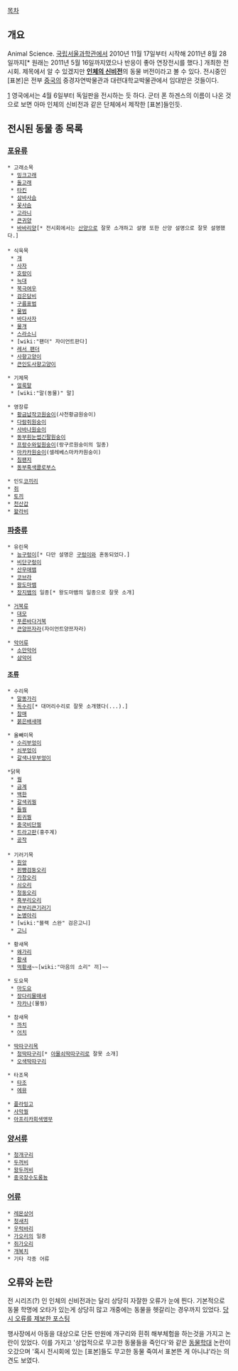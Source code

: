 [[목차]]

== 개요 ==

Animal Science. [[국립서울과학관]]에서 2010년 11월 17일부터 시작해 2011년 8월 28일까지[* 원래는 2011년 5월 16일까지였으나 반응이 좋아 연장전시를 했다.] 개최한 전시회. 제목에서 알 수 있겠지만 '''[[인체의 신비전]]'''의 동물 버전이라고 볼 수 있다. 전시중인 [표본]은 전부 [[중국]]의 중경자연박물관과 대련대학교박물관에서 임대받은 것들이다.

[http://www.nhm.ac.uk/visit-us/whats-on/temporary-exhibitions/animal-inside-out/index.html] 영국에서는 4월 6일부터 독일판을 전시하는 듯 하다. 군터 폰 하겐스의 이름이 나온 것으로 보면 아마 인체의 신비전과 같은 단체에서 제작한 [표본]들인듯.

== 전시된 동물 종 목록 ==

=== [[포유류]] ===

 * 고래소목
  * [[밍크고래]]
  * [[돌고래]]
  * [[타킨]]
  * [[삼바사슴]]
  * [[꽃사슴]]
  * [[고라니]]
  * [[큰귀양]]
  * [[바바리양]][* 전시회에서는 [[산양]]으로 잘못 소개하고 설명 또한 산양 설명으로 잘못 설명했다.]
 
 * 식육목
  * [[개]]
  * [[사자]]
  * [[호랑이]]
  * [[늑대]]
  * [[북극여우]]
  * [[검은담비]]
  * [[구름표범]]
  * [[물범]]
  * [[바다사자]]
  * [[물개]]
  * [[스라소니]]
  * [wiki:"팬더" 자이언트판다]
  * [[레서 팬더]]
  * [[사향고양이]]
  * [[큰인도사향고양이]]

 * 기제목
  * [[얼룩말]]
  * [wiki:"말(동물)" 말]

 * 영장류
  * [[황금납작코원숭이]](사천황금원숭이)
  * [[다람쥐원숭이]]
  * [[사바나원숭이]]
  * [[동부흰눈썹긴팔원숭이]]
  * [[프랑수와잎원숭이]](랑구르원숭이의 일종)
  * [[마카카원숭이]](셀레베스마카카원숭이)
  * [[침팬지]]
  * [[동부흑색콜로부스]]

 * 인도[[코끼리]]
 * [[쥐]]
 * [[토끼]]
 * [[천산갑]]
 * [[왈라비]]

=== [[파충류]] ===

 * 유린목
  * [[능구렁이]][* 다만 설명은 [[구렁이]]와 혼동되었다.]
  * [[비단구렁이]]
  * [[산무애뱀]]
  * [[코브라]]
  * [[왕도마뱀]]
  * [[장지뱀]]의 일종[* 왕도마뱀의 일종으로 잘못 소개]

 * [[거북]]류
  * [[대모]]
  * [[푸른바다거북]]
  * [[큰양쯔자라]](자이언트양쯔자라)

 * [[악어]]류
  * [[소만악어]]
  * [[샴악어]]

==== [[조류]] ====

 * 수리목
  * [[말똥가리]]
  * [[독수리]][* 대머리수리로 잘못 소개했다(...).]
  * [[참매]]
  * [[붉은배새매]]

 * 올빼미목
  * [[수리부엉이]]
  * [[쇠부엉이]]
  * [[갈색나무부엉이]]

 *닭목
  * [[꿩]]
  * [[금계]]
  * [[백한]]
  * [[갈색귀꿩]]
  * [[들꿩]]
  * [[흰귀꿩]]
  * [[중국비단꿩]]
  * [[트라고판]](홍주계)
  * [[공작]]
 
 * 기러기목
  * [[원앙]]
  * [[흰뺨검둥오리]]
  * [[가창오리]]
  * [[쇠오리]]
  * [[청둥오리]]
  * [[흑부리오리]]
  * [[큰부리큰기러기]]
  * [[논병아리]]
  * [wiki:"블랙 스완" 검은고니]
  * [[고니]]

 * 황새목
  * [[왜가리]]
  * [[황새]]
  * [[먹황새]]~~[wiki:"마음의 소리" 끼]~~

 * 도요목
  * [[마도요]]
  * [[장다리물떼새]]
  * [[자카나]](물꿩)

 * 참새목
  * [[까치]]
  * [[어치]]

 * [[딱따구리]]목
  * [[청딱따구리]][* [[아물쇠딱따구리]]로 잘못 소개]
  * [[오색딱따구리]]

 * 타조목
  * [[타조]]
  * [[에뮤]]

 * [[플라밍고]]
 * [[사막꿩]]
 * [[아프리카회색앵무]]

=== [[양서류]] ===

 * [[청개구리]]
 * [[두꺼비]]
 * [[왕두꺼비]]
 * [[중국장수도롱뇽]]

=== [[어류]] ===

 * [[레몬상어]]
 * [[청새치]]
 * [[우럭바리]]
 * [[가오리]]의 일종
 * [[쥐가오리]]
 * [[개복치]]
 * 기타 각종 어류

== 오류와 논란 ==

전 시리즈(?) 인 인체의 신비전과는 달리 상당히 자잘한 오류가 눈에 띈다. 기본적으로 동물 학명에 오타가 있는게 상당히 많고 개중에는 동물을 헷갈리는 경우까지 있었다. [http://blog.naver.com/eosapien/137463088 당시 오류를 제보한 포스팅] 

행사장에서 아동을 대상으로 단돈 만원에 개구리와 흰쥐 해부체험을 하는것을 가지고 논란이 있었다. 이를 가지고 '상업적으로 무고한 동물들을 죽인다'와 같은 [[동물학대]] 논란이 오갔으며 '혹시 전시회에 있는 [표본]들도 무고한 동물 죽여서 표본뜬 게 아니냐'라는 의견도 보였다.
